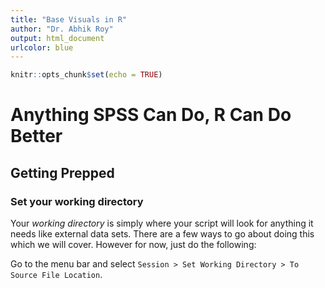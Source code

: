 ```yaml
---
title: "Base Visuals in R"
author: "Dr. Abhik Roy"
output: html_document
urlcolor: blue
---
```


```r
knitr::opts_chunk$set(echo = TRUE)
```

# Anything SPSS Can Do, R Can Do Better

## Getting Prepped

### Set your working directory

Your *working directory* is simply where your script will look for anything it needs like external data sets. There are a few ways to go about doing this which we will cover. However for now, just do the following:

Go to the menu bar and select `Session > Set Working Directory > To Source File Location`. 








